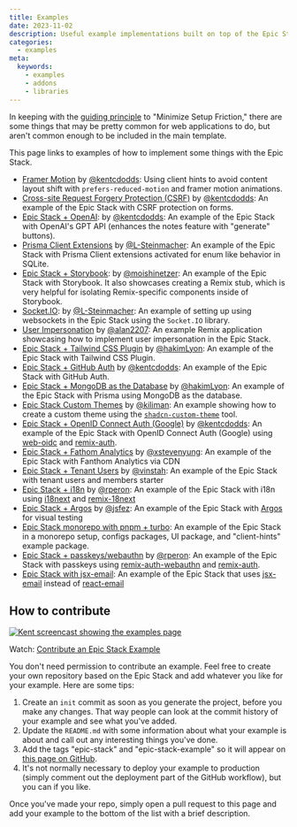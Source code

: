 ```yaml
---
title: Examples
date: 2023-11-02
description: Useful example implementations built on top of the Epic Stack.
categories:
  - examples
meta:
  keywords:
    - examples
    - addons
    - libraries
---
```

In keeping with the [guiding principle](guiding-principles.md) to "Minimize
Setup Friction," there are some things that may be pretty common for web
applications to do, but aren't common enough to be included in the main
template.

This page links to examples of how to implement some things with the Epic Stack.

- [Framer Motion](https://github.com/kentcdodds/epic-stack-with-framer-motion)
  by [@kentcdodds](https://github.com/kentcdodds): Using client hints to avoid
  content layout shift with `prefers-reduced-motion` and framer motion
  animations.
- [Cross-site Request Forgery Protection (CSRF)](https://github.com/kentcdodds/epic-stack-with-csrf)
  by [@kentcdodds](https://github.com/kentcdodds): An example of the Epic Stack
  with CSRF protection on forms.
- [Epic Stack + OpenAI](https://github.com/kentcdodds/epic-ai): by
  [@kentcdodds](https://github.com/kentcdodds): An example of the Epic Stack
  with OpenAI's GPT API (enhances the notes feature with "generate" buttons).
- [Prisma Client Extensions](https://github.com/L-Steinmacher/epic-stack-with-prisma-client-extensions)
  by
  [@L-Steinmacher](https://github.com/L-Steinmacher/epic-stack-with-prisma-client-extensions):
  An example of the Epic Stack with Prisma Client extensions activated for enum
  like behavior in SQLite.
- [Epic Stack + Storybook](https://github.com/moishinetzer/epic-stack-with-storybook):
  by [@moishinetzer](https://github.com/moishinetzer): An example of the Epic
  Stack with Storybook. It also showcases creating a Remix stub, which is very
  helpful for isolating Remix-specific components inside of Storybook.
- [Socket.IO](https://github.com/L-Steinmacher/epic-stack-with-socket.io): by
  [@L-Steinmacher](https://github.com/L-Steinmacher): An example of setting up
  using websockets in the Epic Stack using the `Socket.IO` library.
- [User Impersonation](https://github.com/alan2207/epic-stack-with-user-impersonation)
  by [@alan2207](https://github.com/alan2207): An example Remix application
  showcasing how to implement user impersonation in the Epic Stack.
- [Epic Stack + Tailwind CSS Plugin](https://github.com/hakimLyon/epic-stack-with-tailwind-css-plugin)
  by [@hakimLyon](https://github.com/hakimLyon): An example of the Epic Stack
  with Tailwind CSS Plugin.
- [Epic Stack + GitHub Auth](https://github.com/kentcdodds/epic-github-auth) by
  [@kentcdodds](https://github.com/kentcdodds): An example of the Epic Stack
  with GitHub Auth.
- [Epic Stack + MongoDB as the Database](https://github.com/hakimLyon/epic-stack-with-prisma-mongodb)
  by [@hakimLyon](https://github.com/hakimLyon): An example of the Epic Stack
  with Prisma using MongoDB as the database.
- [Epic Stack Custom Themes](https://github.com/kiliman/epic-stack-theme) by
  [@kiliman](https://github.com/kiliman): An example showing how to create a
  custom theme using the
  [`shadcn-custom-theme`](https://github.com/kiliman/shadcn-custom-theme) tool.
- [Epic Stack + OpenID Connect Auth (Google)](https://github.com/kentcdodds/epic-oidc)
  by [@kentcdodds](https://github.com/kentcdodds): An example of the Epic Stack
  with OpenID Connect Auth (Google) using [web-oidc](https://npm.im/web-oidc)
  and [remix-auth](https://npm.im/remix-auth).
- [Epic Stack + Fathom Analytics](https://github.com/xstevenyung/epic-stack-with-fathom-analytics)
  by [@xstevenyung](https://github.com/xstevenyung): An example of the Epic
  Stack with Fanthom Analytics via CDN
- [Epic Stack + Tenant Users](https://github.com/offseat/epic-stack-tenant) by
  [@vinstah](https://github.com/vinstah): An example of the Epic Stack with
  tenant users and members starter
- [Epic Stack + i18n](https://github.com/rperon/epic-stack-with-i18n/) by
  [@rperon](https://github.com/rperon): An example of the Epic Stack with i18n
  using [i18next](https://www.i18next.com/) and
  [remix-18next](https://github.com/sergiodxa/remix-i18next)
- [Epic Stack + Argos](https://github.com/jsfez/epic-stack-with-argos) by
  [@jsfez](https://github.com/jsfez): An example of the Epic Stack
  with [Argos](https://www.argos-ci.com/) for visual testing
- [Epic Stack monorepo with pnpm + turbo](https://github.com/PhilDL/epic-stack-monorepo):
  An example of the Epic Stack in a monorepo setup, configs packages, UI package, and "client-hints" example package.
- [Epic Stack + passkeys/webauthn](https://github.com/rperon/epic-stack-with-passkeys/) by
  [@rperon](https://github.com/rperon): An example of the Epic Stack with passkeys
  using [remix-auth-webauthn](https://github.com/alexanderson1993/remix-auth-webauthn) and 
  [remix-auth](https://npm.im/remix-auth).
- [Epic Stack with jsx-email](https://github.com/djhi/epic-stack-jsx-email):
  An example of the Epic Stack that uses [jsx-email](https://jsx.email/) instead of [react-email](https://react.email/)

## How to contribute

[![Kent screencast showing the examples page](https://github.com/epicweb-dev/epic-stack/assets/1500684/7074f1db-c918-42c6-a724-0b082168395f)](https://www.epicweb.dev/tips/contribute-an-epic-stack-example)

Watch:
[Contribute an Epic Stack Example](https://www.epicweb.dev/tips/contribute-an-epic-stack-example)

You don't need permission to contribute an example. Feel free to create your own
repository based on the Epic Stack and add whatever you like for your example.
Here are some tips:

1. Create an `init` commit as soon as you generate the project, before you make
   any changes. That way people can look at the commit history of your example
   and see what you've added.
2. Update the `README.md` with some information about what your example is about
   and call out any interesting things you've done.
3. Add the tags "epic-stack" and "epic-stack-example" so it will appear on
   [this page on GitHub](https://github.com/topics/epic-stack-example).
4. It's not normally necessary to deploy your example to production (simply
   comment out the deployment part of the GitHub workflow), but you can if you
   like.

Once you've made your repo, simply open a pull request to this page and add your
example to the bottom of the list with a brief description.
